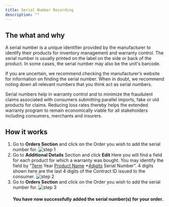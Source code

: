 ```yaml
---
title: Serial Number Recording
description: ""
---
```


## The what and why
A serial number is a unique identifier provided by the manufacturer to identify their products for inventory 
management and warranty control. The serial number is usually printed on the label on the side or back of 
the product. In some cases, the serial number may also be the unit's barcode. 

If you are uncertain, we recommend checking the manufacturer’s website for information on finding the 
serial number. When in doubt, we recommend noting down all relevant numbers that you think act as serial 
numbers. 

Serial numbers help in warranty control and to minimize the fraudulent claims associated with consumers 
submitting parallel imports, fake or old products for claims. Reducing loss rates thereby helps the extended 
warranty program to remain economically viable for all stakeholders including consumers, merchants and 
insurers. 

## How it works
1.  Go to **Orders Section** and click on the Order you wish to add the serial number for.
    ![step 1](/images/serial-number-page/1.png)
3.  Go to **Additional Details** Section and click **Edit**
    Here you will find a field for each product for which a warranty was bought. You may identify the field by “<u>Term</u> Year <u>Product Name</u> *<u>4digits</u> Serial Number”. 4 digits shown here are the last 4 digits of the Contract ID issued to the consumer.
    ![step 2](/images/serial-number-page/3.png)
4.  Go to **Orders Section** and click on the Order you wish to add the serial number for.
    ![step 3](/images/serial-number-page/4.png)
    #### You have now successfully added the serial number(s) for your order.